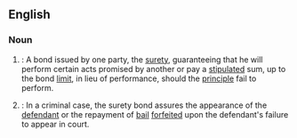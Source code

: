 ==English==

===Noun===

{{en-noun}}

#{{law}}:  A bond issued by one party, the [[surety]], guaranteeing that he will perform certain acts promised by another or pay a [[stipulated]] sum, up to the bond [[limit]], in lieu of performance, should the [[principle]] fail to perform.
#{{law}}: In a criminal case, the surety bond assures the appearance of the [[defendant]] or the repayment of [[bail]] [[forfeited]] upon the defendant's failure to appear in court.